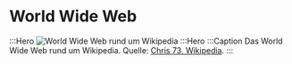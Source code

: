 # World Wide Web
:::Hero
  ![World Wide Web rund um Wikipedia](./img/www-around-wikipedia.png)
:::Hero
:::Caption
  Das World Wide Web rund um Wikipedia. Quelle:
  [Chris 73, Wikipedia](https://de.wikipedia.org/wiki/World_Wide_Web#/media/Datei:WorldWideWebAroundWikipedia.png).
:::
